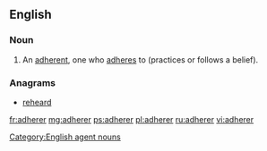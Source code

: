 {{also|adhérer}}
==English==

===Noun===
{{en-noun}}

# An [[adherent]], one who [[adhere]]s  to (practices or follows a belief).

===Anagrams===
* [[reheard#English|reheard]]

[[Category:English agent nouns]]

[[fr:adherer]]
[[mg:adherer]]
[[ps:adherer]]
[[pl:adherer]]
[[ru:adherer]]
[[vi:adherer]]
